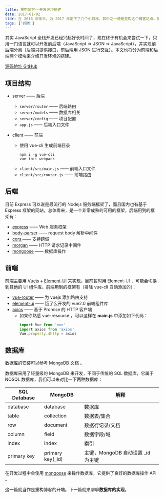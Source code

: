 ```yaml
---
title: 重构博客——开发环境搭建
date: 2017-01-02
tldr: 在 2016 年年末，为 2017 年定下了几个小目标，其中之一便是重构这个博客站点。刻不容缓，现在就开始来实现这个小目标。技术栈：前端基于 Vuejs 和 Element-UI ，后端主要用 Nodejs & Express 搭建而成，数据库则是用了 MongoDB ，前后端通信基于 Ajax ！
tags: ['折腾']
---
```


其实 JavaScript 全栈开发已经兴起好长时间了，现在终于有机会来尝试一下，只用一门语言就可以开发前后端（JavaScript => JSON => JavaScript），并实现前后端分离（后端只提供接口，前后端用 JSON 进行交互）。本文也将分为前端和后端两个模块来介绍开发环境的搭建。

[源码地址 GitHub](https://github.com/coderfe/vue-blog)

## 项目结构

- server —— 后端

  - `server/router` —— 后端路由
  - `server/models` —— 数据库相关
  - `server/config` —— 项目配置
  - `app.js` —— 后端入口文件

- client —— 前端

  - 使用 vue-cli 生成前端目录
    ```shell
    npm i -g vue-cli
    vue init webpack
    ```
  - `client/src/main.js` —— 前端入口文件
  - `client/src/router.js` —— 前端路由

## 后端

目前 Express 可以说是最流行的 Nodejs 服务端框架了，而且国内也有基于 Express 框架的网站，总体看来，是一个非常成熟的可用的框架。后端用到的框架有：

- [express](https://github.com/expressjs/express) —— Web 服务框架
- [body-parser](https://github.com/expressjs/body-parser) —— request body 解析中间件
- [cors ](https://github.com/expressjs/cors)—— 支持跨域
- [morgan](https://github.com/expressjs/morgan) —— HTTP 请求记录中间件
- [mongoose](https://github.com/Automattic/mongoose) —— 数据库操作

## 前端

前端主要用 [Vuejs](http://vuejs.org/) + [Element-UI](http://element.eleme.io) 来实现。目前暂时用 Element-UI ，可能会切换到其他的 UI 组件库。前端用到的框架有（排除 vue-cli 自动添加的）：

- [vue-router](https://www.npmjs.com/package/vue-router) —— 为 vuejs 添加路由支持
- [element-ui](https://github.com/ElemeFE/element) —— 饿了么开发的 vue2.0 前端组件库
- [axios](https://github.com/mzabriskie/axios) —— 基于 Promise 的 HTTP 客户端
  - 如果你熟悉 vue-resource ，可以这样在 **main.js** 中添加如下代码：
    ```javascript
    import Vue from 'vue'
    import axios from 'axios'
    Vue.property.$http = axios
    ```

## 数据库

数据库的安装可以参考 [MongoDB 文档](https://www.mongodb.com/) 。

数据库采用了轻量级的 MongoDB 来开发，不同于传统的 SQL 数据库，它属于 NOSQL 数据库，我们可以来对比一下两种数据库：

| SQL Database | MongoDB           | 解释                               |
| ------------ | ----------------- | ---------------------------------- |
| database     | database          | 数据库                             |
| table        | collection        | 数据表/集合                        |
| row          | document          | 数据行记录/文档                    |
| column       | field             | 数据字段/域                        |
| index        | index             | 索引                               |
| primary key  | primary key(\_id) | 主键，MongoDB 自动设置 \_id 为主键 |

在开发过程中会使用 [mongoose](http://mongoosejs.com/) 来操作数据库，它提供了良好的数据库操作 API 。

这一篇就当作是重构博客的开端。下一篇就来聊聊**数据库的实现**。

